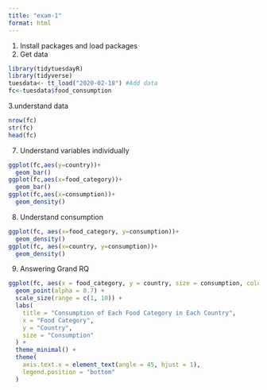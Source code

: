 ```yaml
---
title: "exam-1"
format: html
---
```

1. Install packages and load packages
2. Get data
```r
library(tidytuesdayR)
library(tidyverse)
tuesdata<- tt_load("2020-02-18") #Add data
fc<-tuesdata$food_consumption
```

3.understand data
```r
nrow(fc)
str(fc)
head(fc)
```
7. Understand variables individually
```r
ggplot(fc,aes(y=country))+
  geom_bar()
ggplot(fc,aes(x=food_category))+
  geom_bar()
ggplot(fc,aes(x=consumption))+
  geom_density()
```
8. Understand consumption
```r
ggplot(fc, aes(x=food_category, y=consumption))+
  geom_density()
ggplot(fc, aes(x=country, y=consumption))+
  geom_density()
```
9. Answering Grand RQ
```r
ggplot(fc, aes(x = food_category, y = country, size = consumption, color = food_category)) +
  geom_point(alpha = 0.7) +
  scale_size(range = c(1, 10)) +
  labs(
    title = "Consumption of Each Food Category in Each Country",
    x = "Food Category",
    y = "Country",
    size = "Consumption"
  ) +
  theme_minimal() +
  theme(
    axis.text.x = element_text(angle = 45, hjust = 1),
    legend.position = "bottom"
  )
```



